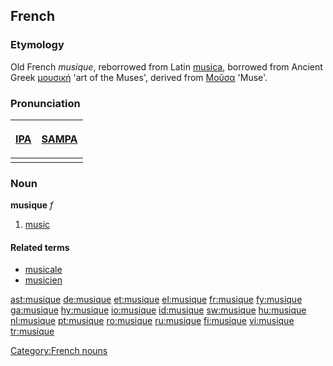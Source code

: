 ==French==
===Etymology===
Old French ''musique'', reborrowed from Latin [[musica]], borrowed from Ancient Greek [[μουσική]] 'art of the Muses', derived from [[Μοῦσα]] 'Muse'.

===Pronunciation===
{| border=1 cellpadding=5
! [[w:IPA|IPA]] !! [[w:SAMPA|SAMPA]]
|-
| {{IPAchar|/myˈzik/}} || {{IPAchar|/my"zik/}}
|}

===Noun===
'''musique''' ''f''

# [[music]]

====Related terms====
*[[musicale]]
*[[musicien]]

[[Category:French nouns]]

[[ast:musique]]
[[de:musique]]
[[et:musique]]
[[el:musique]]
[[fr:musique]]
[[fy:musique]]
[[ga:musique]]
[[hy:musique]]
[[io:musique]]
[[id:musique]]
[[sw:musique]]
[[hu:musique]]
[[nl:musique]]
[[pt:musique]]
[[ro:musique]]
[[ru:musique]]
[[fi:musique]]
[[vi:musique]]
[[tr:musique]]